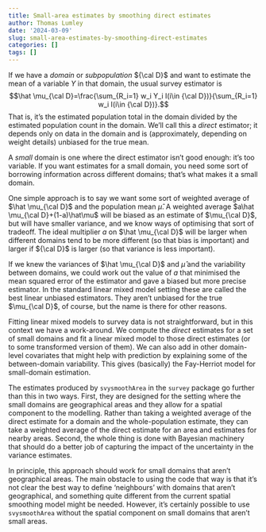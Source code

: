 ```yaml
---
title: Small-area estimates by smoothing direct estimates
author: Thomas Lumley
date: '2024-03-09'
slug: small-area-estimates-by-smoothing-direct-estimates
categories: []
tags: []
---
```


If we have a *domain* or *subpopulation* ${\cal D}$ and want to estimate the mean of a variable $Y$ in that domain, the usual survey estimator is
$$\hat \mu_{\cal D}=\frac{\sum_{R_i=1} w_i Y_i I(i\in {\cal D})}{\sum_{R_i=1} w_i I(i\in {\cal D})}.$$
That is, it's the estimated population total in the domain divided by the estimated population count in the domain.  We'll call this a *direct* estimator; it depends only on data in the domain and is (approximately, depending on weight details) unbiased for the true mean.

A *small* domain is one where the direct estimator isn't good enough: it's too variable. If you want estimates for a small domain, you need some sort of borrowing information across different domains; that's what makes it a small domain. 

One simple approach is to say we want some sort of weighted average of $\hat \mu_{\cal D}$ and the population mean $\hat \mu$. A weighted average $a\hat \mu_{\cal D}+(1-a)\hat\mu$ will be biased as an estimate of $\mu_{\cal D}$, but will have smaller variance, and we know ways of optimising that sort of tradeoff.  The ideal multiplier $a$ on $\hat \mu_{\cal D}$ will be larger when different domains tend to be more different (so that bias is important) and larger if ${\cal D}$ is larger (so that variance is less important).  

If we knew the variances of $\hat \mu_{\cal D}$ and $\hat  \mu$ and the variability between domains, we could work out the value of $a$ that minimised the mean squared error of the estimator and gave a biased but more precise estimator.  In the standard linear mixed model setting these are called the best linear unbiased estimators. They aren't unbiased for the true $\mu_{\cal D}$, of course, but the name is there for other reasons. 

Fitting linear mixed models to survey data is not straightforward, but in this context we have a work-around.  We compute the *direct* estimates for a set of small domains and fit a linear mixed model to those direct estimates (or to some transformed version of them).  We can also add in other domain-level covariates that might help with prediction by explaining some of the between-domain variability.  This gives (basically) the Fay-Herriot model for small-domain estimation. 

The estimates produced by `svysmoothArea` in the `survey` package go further than this in two ways. First, they are designed for the setting where the small domains are geographical areas and they allow for a spatial component to the modelling. Rather than taking a weighted average of the direct estimate for a domain and the whole-population estimate, they can take a weighted average of the direct estimate for an area and estimates for nearby areas.  Second, the whole thing is done with Bayesian machinery that should do a better job of capturing the impact of the uncertainty in the variance estimates. 

In principle, this approach should work for small domains that aren't geographical areas.  The main obstacle to using the code that way is that it's not clear the best way to define 'neighbours' with domains that aren't geographical, and something quite different from the current spatial smoothing model might be needed.  However, it's certainly possible to use `svysmoothArea` without the spatial component on small domains that aren't small areas. 